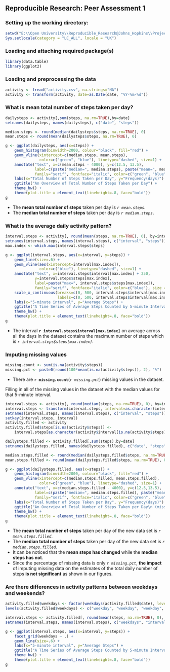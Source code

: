 ## Reproducible Research: Peer Assessment 1

### Setting up the working directory:
```r
setwd("E:\\Open University\\Reproducible_Research@Johns_Hopkins\\Projects\\RepData_PeerAssessment1")
Sys.setlocale(category = "LC_ALL", locale = "UK")
```

### Loading and attaching required package(s)
```r
library(data.table)
library(ggplot2)
```

### Loading and preprocessing the data
```r
activity <- fread("activity.csv", na.strings="NA")
activity <- transform(activity, date=as.Date(date, "%Y-%m-%d"))
```


### What is mean total number of steps taken per day?
```r
dailysteps <- activity[,sum(steps, na.rm=TRUE),by=date]
setnames(dailysteps, names(dailysteps), c("date", "steps"))

median.steps <- round(median(dailysteps$steps, na.rm=TRUE), 0)
mean.steps <- round(mean(dailysteps$steps, na.rm=TRUE), 0)

g <- ggplot(dailysteps, aes(x=steps)) +
    geom_histogram(binwidth=2000, colour="black", fill="red") +
    geom_vline(xintercept=c(median.steps, mean.steps), 
               color=c("green", "blue"), linetype="dashed", size=1) +
    annotate("text", x=c(mean.steps - 4000), y=c(12.5, 13.5),
             label=c(paste("median=", median.steps), paste("mean=", mean.steps)),
             family="serif", fontface="italic", color=c("green", "blue"), size = 5, alpha = .6) +
    labs(x="Total Number of Steps Taken per Day", y="Frequency(days)") +
    ggtitle("An Overview of Total Number of Steps Taken per Day") +
    theme_bw() +
    theme(plot.title = element_text(lineheight=.8, face="bold"))           
g
```

- The **mean total number of steps** taken per day is *`r mean.steps`*.
- The **median total number of steps** taken per day is *`r median.steps`*. 

### What is the average daily activity pattern?
```r
interval.steps <- activity[, round(mean(steps, na.rm=TRUE), 0), by=interval]
setnames(interval.steps, names(interval.steps), c("interval", "steps"))
max.index <- which.max(interval.steps$steps)

g <- ggplot(interval.steps, aes(x=interval, y=steps)) +
    geom_line(size=.6) +
    geom_vline(aes(xintercept=interval[max.index]), 
               color=c("blue"), linetype="dashed", size=1) +
    annotate("text", x=interval.steps$interval[max.index] + 250, 
             y=interval.steps$steps[max.index],
             label=paste("max=", interval.steps$steps[max.index]),
             family="serif", fontface="italic", color=c("blue"), size = 5, alpha = 1) +
    scale_x_continuous(breaks=c(0, 500, interval.steps$interval[max.index], 1000, 1500, 2000),
                       labels=c(0, 500, interval.steps$interval[max.index], 1000, 1500, 2000)) +
    labs(x="5-minute interval", y="Average Steps") +
    ggtitle("A Time Series of Average Steps Counted by 5-minute Intervals Across All Days") +
    theme_bw() +
    theme(plot.title = element_text(lineheight=.8, face="bold"))
g

```

- The interval **`r interval.steps$interval[max.index]`** on average across all the days in the dataset contains the maximum number of steps which is *`r interval.steps$steps[max.index]`*.

### Imputing missing values
```r
missing.count <- sum(is.na(activity$steps))
missing.pct <- paste0(round(100*mean(is.na(activity$steps)), 2), "%")
```
- There are **`r missing.count`**(*`r missing.pct`*) missing values in the dataset.

Filling in all of the missing values in the dataset with the median values for that 5-minute interval.
```r
interval.steps <- activity[, round(median(steps, na.rm=TRUE), 0), by=interval]
interval.steps <- transform(interval.steps, interval=as.character(interval))
setnames(interval.steps, names(interval.steps), c("interval", "steps"))
setkey(interval.steps, interval)
activity.filled <- activity
activity.filled$steps[is.na(activity$steps)] <- 
    interval.steps[as.character(activity$interval[is.na(activity$steps)])]$steps

```

```r
dailysteps.filled <- activity.filled[,sum(steps),by=date]
setnames(dailysteps.filled, names(dailysteps.filled), c("date", "steps"))

median.steps.filled <- round(median(dailysteps.filled$steps, na.rm=TRUE), 0)
mean.steps.filled <- round(mean(dailysteps.filled$steps, na.rm=TRUE), 0)

g <- ggplot(dailysteps.filled, aes(x=steps)) +
    geom_histogram(binwidth=2000, colour="black", fill="red") +
    geom_vline(xintercept=c(median.steps.filled, mean.steps.filled), 
               color=c("green", "blue"), linetype="dashed", size=1) +
    annotate("text", x=c(median.steps.filled - 4000), y=c(12.5,13.5),
             label=c(paste("median=", median.steps.filled), paste("mean=", mean.steps.filled)),
             family="serif", fontface="italic", color=c("green", "blue"), size = 5, alpha = .6) +
    labs(x="Total Number of Steps Taken per Day", y="Frequency(days)") +
    ggtitle("An Overview of Total Number of Steps Taken per Day\n (missing data filled in with the median value for that 5-minute interval)") +
    theme_bw() +
    theme(plot.title = element_text(lineheight=.8, face="bold"))           
g
```

- The **mean total number of steps** taken per day of the new data set is *`r mean.steps.filled`*.
- The **median total number of steps** taken per day of the new data set is *`r median.steps.filled`*.
- It can be noticed that the **mean steps has changed** while the **median steps has not**.
- Since the percentage of missing data is only *`r missing.pct`*, **the impact** of imputing missing data on the estimates of the total daily number of steps **is not significant** as shown in our figures.



### Are there differences in activity patterns between weekdays and weekends?

```r
activity.filled$weekdays <- factor(weekdays(activity.filled$date), levels=c("Monday", "Tuesday", "Wednesday", "Thursday", "Friday", "Saturday", "Sunday"))
levels(activity.filled$weekdays) <- c("weekday", "weekday", "weekday", "weekday", "weekday", "weekend", "weekend")

interval.steps <- activity.filled[, round(mean(steps, na.rm=TRUE), 0), by="weekdays,interval"]
setnames(interval.steps, names(interval.steps), c("weekdays", "interval", "steps"))

g <- ggplot(interval.steps, aes(x=interval, y=steps)) +
    facet_grid(weekdays ~ .) +
    geom_line(size=.6) +
    labs(x="5-minute interval", y="Average Steps") +
    ggtitle("A Time Series of Average Steps Counted by 5-minute Intervals Across All Days") +
    theme_bw() +
    theme(plot.title = element_text(lineheight=.8, face="bold"))
g

```
